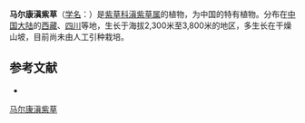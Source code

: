 {{Speciesbox
| name = 马尔康滇紫草
| status = 
| status_system = 
| image =
| genus = Onosma
| species = maaikangense
| authority = W. T. Wang ex Y. L. Liu
}}

'''马尔康滇紫草'''（[[学名|学名]]：{{lang|la|''Onosma maaikangense''}}）是[[紫草科|紫草科]][[滇紫草属|滇紫草属]]的植物，为中国的特有植物。分布在[[中国大陆|中国大陆]]的[[西藏|西藏]]、[[四川|四川]]等地，生长于海拔2,300米至3,800米的地区，多生长在干燥山坡，目前尚未由人工引种栽培。

== 参考文献 ==
<div class="references-small">
* {{cite web| url =http://www.bioinfo.cn/db05/KmzwSpecies.php?action=view&id=2516| title =马尔康滇紫草| work =《中国高等植物数据库全库》| publisher =中国科学院微生物研究所| author =昆明植物研究所| accessdate =2009-02-23| deadurl =yes| archiveurl =https://web.archive.org/web/20160305045105/http://www.bioinfo.cn/db05/KmzwSpecies.php?action=view&id=2516| archivedate =2016-03-05}}
</div>
{{Taxonbar|from=Q15226063}}

[[Category:滇紫草属|马尔康滇紫草]]


{{植物小作品}}